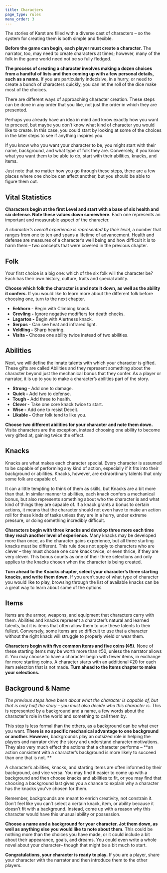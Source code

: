 ```yaml
---
title: Characters
page_type: rules
menu_order: 3
---
```


The stories of Karst are filled with a diverse cast of characters – so the system for creating them is both simple and flexible.

**Before the game can begin, each player must create a character.** The narrator, too, may need to create characters at times; however, many of the folk in the game world need not be so fully fledged.

**The process of creating a character involves making a dozen choices from a handful of lists and then coming up with a few personal details, such as a name.** If you are particularly indecisive, in a hurry, or need to create a bunch of characters quickly, you can let the roll of the dice make most of the choices.

There are different ways of approaching character creation. These steps can be done in any order that you like, not just the order in which they are presented.

Perhaps you already have an idea in mind and know exactly how you want to proceed, but maybe you don’t know what kind of character you would like to create. In this case, you could start by looking at some of the choices in the later steps to see if anything inspires you.

If you know who you want your character to be, you might start with their name, background, and what type of folk they are. Conversely, if you know what you want them to be able to do, start with their abilities, knacks, and items.

Just note that no matter how you go through these steps, there are a few places where one choice can affect another, but you should be able to figure them out.

## Vital Statistics

**Characters begin at the first Level and start with a base of six health and six defense. Note these values down somewhere.** Each one represents an important and measurable aspect of the character.

_A character’s overall experience is represented by their level,_ a number that ranges from one to ten and spans a lifetime of advancement. Health and defense are measures of a character’s well being and how difficult it is to harm them – two concepts that were covered in the previous chapter.

## Folk

Your first choice is a big one: which of the six folk will the character be? Each has their own history, culture, traits and special ability.

**Choose which folk the character is and note it down, as well as the ability it confers.** If you would like to learn more about the different folk before choosing one, turn to the next chapter.

- **Eekhorn -** Begin with Climbing knack.
- **Grevling -** Ignore negative modifiers for death checks.
- **Lagartos -** Begin with Alertness knack.
- **Serpos -** Can see heat and infrared light.
- **Veldling -** Sharp hearing.
- **Visita -** Choose one ability twice instead of two abilities.

## Abilities

Next, we will define the innate talents with which your character is gifted. These gifts are called Abilities and they represent something about the character beyond just the mechanical bonus that they confer. As a player or narrator, it is up to you to make a character’s abilities part of the story.

- **Strong -** Add one to damage.
- **Quick -** Add two to defense.
- **Tough -** Add three to health.
- **Clever -** Take one core knack twice to start.
- **Wise -** Add one to resist Deceit.
- **Likable -** Other folk tend to like you.

**Choose two different abilities for your character and note them down.** Visita characters are the exception, instead choosing one ability to become very gifted at, gaining twice the effect.

## Knacks

Knacks are what makes each character special. Every character is assumed to be capable of performing any kind of action, especially if it fits into their background or abilities. Knacks, however, are extraordinary talents that only some folk are capable of.

It can a little tempting to think of them as skills, but Knacks are a bit more than that. In similar manner to abilities, each knack confers a mechanical bonus, but also represents something about who the character is and what kind of things they are capable of. If a knack grants a bonus to certain actions, it means that the character should not even have to make an action roll for these kinds of tasks unless they are in a hurry, under extreme pressure, or doing something incredibly difficult.

**Characters begin with three knacks and develop three more each time they reach another level of experience.** Many knacks may be developed more than once, as the character gains experience, but all three starting knacks must be different.
This rule does not apply to characters who are clever – they must choose one core knack twice, or even thrice, if they are very clever. This bonus counts as one of their three selections and only applies to the knacks chosen when the character is being created.

**Turn ahead to the Knacks chapter, select your character’s three starting knacks, and write them down.** If you aren’t sure of what type of character you would like to play, browsing through the list of available knacks can be a great way to learn about some of the options.

## Items

Items are the armor, weapons, and equipment that characters carry with them. Abilities and knacks represent a character’s natural and learned talents, but it is items that often allow them to use these talents to their fullest. Conversely, some items are so difficult to use that a character without the right knack will struggle to properly wield or wear them.

**Characters begin with five common items and five coins (¢5).** None of these starting items may be worth more than ¢50, unless the narrator allows it. You may choose to have a character begin with fewer items, in exchange for more starting coins. A character starts with an additional ¢20 for each item selection that is not made. **Turn ahead to the Items chapter to make your selections.**

## Background & Name

_The previous steps have been about what the character is capable of, but that is only half the story – you must also decide who this character is._ This is represented by a background and a name, a few words about the character’s role in the world and something to call them by.

This step is less formal than the others, as a background can be what ever you want. **There is no specific mechanical advantage to one background or another. However,** backgrounds play an outsized role in helping the players and narrator drive the story and understand character motivations. They also very much effect the actions that a character performs – **an action consistent with a character’s background is more likely to succeed than one that is not. **

A character’s abilities, knacks, and starting items are often informed by their background, and vice versa. You may find it easier to come up with a background and then choose knacks and abilities to fit, or you may find that choosing a background last gives you a chance to explain why a character has the knacks you've chosen for them.

Remember, backgrounds are meant to enrich creativity, not constrain it. Don’t feel like you can’t select a certain knack, item, or ability because it doesn’t fit with a background. Instead, come up with a reason why this character would have this unusual ability or possession.

**Choose a name and a background for your character. Jot them down, as well as anything else you would like to note about them.** This could be nothing more than the choices you have made, or it could include a bit about their appearance, goals, and dreams. You could even write a whole novel about your character– though that might be a bit much to start.

**Congratulations, your character is ready to play.** If you are a player, share your character with the narrator and then introduce them to the other players.
